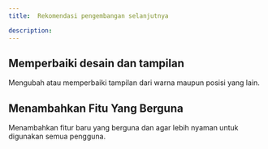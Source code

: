 ```yaml
---
title:  Rekomendasi pengembangan selanjutnya

description:
---
```


## Memperbaiki desain dan tampilan
Mengubah atau memperbaiki tampilan dari warna maupun posisi yang lain.

## Menambahkan Fitu Yang Berguna
Menambahkan fitur baru yang berguna dan agar lebih nyaman untuk digunakan semua pengguna.
